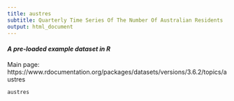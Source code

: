 ```yaml
---
title: austres
subtitle: Quarterly Time Series Of The Number Of Australian Residents
output: html_document
---
```


#### *A pre-loaded example dataset in R*
Main page: https://www.rdocumentation.org/packages/datasets/versions/3.6.2/topics/austres

```r
austres
```
